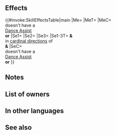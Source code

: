 {{Assist
|tagid=SID_やさしいひとのゆめ
|intID=3829
|exclusive=1
|canUseWeapon={{WeaponList|exclude=Staff}}
|canUseMove={{MoveList|All}}
|cost=400
|range=1
|effect=Grants another action to target ally. Grants Atk/Spd/Def/Res+4, "unit can move to a space adjacent to any ally within 2 spaces," and 【Canto (１)】to target ally and allies in cardinal directions of unit and target ally (excluding unit) for 1 turn. (Cannot target an ally with Sing or Dance. This skill treated as Sing or Dance.)<br><br>【Canto (１)】<br>After an attack, Assist skill, or structure destruction, unit can move １ space(s).<br><br>(Unit moves according to movement type. Once per turn. Cannot attack or assist. Only highest value applied. Does not stack. After moving, if a skill that grants another action would be triggered (like with Galeforce), Canto will trigger after the granted action. Unit's base movement has no effect on movement granted. Cannot warp (using skills like Wings of Mercy) a distance greater than unit would be able to move with normal Canto movement.)
|required=Dance
|properties=random_owner
}}
==Effects==
{{#invoke:SkillEffectsTable|main
|Me={{Eft|Another Action}}
|MeT={{Tgt|Target Ally}}
|MeC={{Tgt|Target (Ally)}}<br>doesn't have a<br>{{Uti|Dance}} [[Dance Assist]]<br>'''or''' {{SEt|Isolation}}
|Se1={{Eft|Bonus|Atk/Spd/Def/Res|4}}
|Se2={{SEt|Air Orders}}
|Se3={{SEt|Canto (1)}}
|Se1-3T={{Tgt|Target Ally}} '''&''' {{Tgt|Allies}}<br>in [[cardinal directions]] of<br>{{Tgt|Unit}} '''&''' {{Tgt|Target Ally}}
|SeC={{Tgt|Target (Ally)}}<br>doesn't have a<br>{{Uti|Dance}} [[Dance Assist]]<br>'''or''' {{SEt|Isolation}}
}}
==Notes==
{{Bonuses}}
{{Air Orders}}
{{Canto|1|statusEffect=1}}
{{CardinalDirections}}
==List of owners==
{{Skill Hero List}}
==In other languages==
{{OtherLanguages
|japanese=やさしいひとのゆめ
|german=Zarter Traum
|spanishEU=Ensueño tierno
|spanishLA=Ensueño tierno
|french=Rêve agréable
|italian=Sogni soffici
|chineseTW=溫柔之人的夢
|portuguese=Sonho terno
}}
==See also==
{{See also skills|cond=(Description LIKE '%This skill treated as Sing or Dance%' OR Description LIKE '%【Canto (１)】%') AND (Exclusive='1' AND Name NOT LIKE '%+' AND Properties HOLDS NOT 'arcane')}}
{{Assists Navbox}}